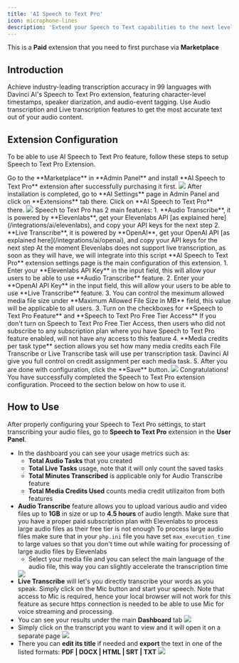 ```yaml
---
title: 'AI Speech to Text Pro'
icon: microphone-lines
description: 'Extend your Speech to Text capabilities to the next level with Davinci AI Speech to Text Pro extension.'
---
```


<Warning>This is a **Paid** extension that you need to first purchase via **Marketplace**</Warning>

## Introduction

Achieve industry-leading transcription accuracy in 99 languages with Davinci AI's Speech to Text Pro extension, featuring character-level timestamps, speaker diarization, and audio-event tagging. 
Use Audio transcription and Live transcription features to get the most accurate text out of your audio content. 

## Extension Configuration
To be able to use AI Speech to Text Pro feature, follow these steps to setup Speech to Text Pro Extension.

<Steps>
  <Step title="Step 1">
    Go to the **Marketplace** in **Admin Panel** and install **AI Speech to Text Pro** extension after successfully purchasing it first.     
    <img src="/images/extensions/speech-pro/speech-1.png" />    
  </Step>
  <Step title="Step 2">
    After installation is completed, go to **AI Settings** page in Admin Panel and click on **Extensions** tab there. Click on **AI Speech to Text Pro** there. 
    <img src="/images/extensions/speech-pro/speech-2.png" />
  </Step>
  <Step title="Step 3">
    Speech to Text Pro has 2 main features:
    1. **Audio Transcribe**, it is powered by **Elevenlabs**, get your Elevenlabs API [as explained here](/integrations/ai/elevenlabs), and copy your API keys for the next step
    2. **Live Transcribe**, it is powered by **OpenAI**, get your OpenAI API [as explained here](/integrations/ai/openai), and copy your API keys for the next step
    <Info>At the moment Elevenlabs does not support live transcription, as soon as they will have, we will integrate into this script</Info>
  </Step>
   <Step title="Step 4">
    **AI Speech to Text Pro** extension settings page is the main configuration of this extension. 
    1. Enter your **Elevenlabs API Key** in the input field, this will allow your users to be able to use **Audio Transcribe** feature. 
    2. Enter your **OpenAI API Key** in the input field, this will allow your users to be able to use **Live Transcribe** feature. 
    3. You can control the meximum allowed media file size under **Maximum Allowed File Size in MB** field, this value will be applicable to all users. 
    3. Turn on the checkboxes for **Speech to Text Pro Feature** and **Speech to Text Pro Free Tier Access** 
    <Note>If you don't turn on Speech to Text Pro Free Tier Access, then users who did not subscribe to any subscription plan where you have Speech to Text Pro feature enabled, will not have any access to this feature</Note>
    4. **Media credits per task type** section allows you set how many media credits each File Transcribe or Live Transcribe task will use per transcription task. Davinci AI give you full control on credit assignment per each media task.  
    5. After you are done with configuration, click the **Save** button.  
    <img src="/images/extensions/speech-pro/speech-3.png" />
  </Step>
  <Step title="Step 5">
    <Check>Congratulations! You have successfully completed the Speech to Text Pro extension configuration. Proceed to the section below on how to use it.</Check> 
  </Step>
</Steps>

## How to Use

After properly configuring your Speech to Text Pro settings, to start transcribing your audio files, go to **Speech to Text Pro** extension in the **User Panel**.

- In the dashboard you can see your usage metrics such as:
    - **Total Audio Tasks** that you created
    - **Total Live Tasks** usage, note that it will only count the saved tasks
    - **Total Minutes Transcribed** is applicable only for Audio Transcribe feature
    - **Total Media Credits Used** counts media credit utilizaiton from both features
- **Audio Transcribe** feature allows you to upload various audio and video files up to **1GB** in size or up to **4.5 hours** of audio length. 
<Warning>Make sure that you have a proper paid subscription plan with Elevenlabs to process large audio files as their free tier is not enough</Warning>
<Warning>To process large audio files make sure that in your `php.ini` file you have set `max_execution_time` to large values so that you don't time out while waiting for processing of large audio files by Elevenlabs</Warning>
    - Select your media file and you can select the main language of the audio file, this way you can slightly accelerate the transcription time
    <img src="/images/extensions/speech-pro/speech-4.png" />
- **Live Transcribe** will let's you directly transcribe your words as you speak. Simply click on the Mic button and start your speech. Note that access to Mic is required, hence your local browser will not work for this feature as secure https connection is needed to be able to use Mic for voice streaming and processing. 
- You can see your results under the main **Dashboard** tab
    <img src="/images/extensions/speech-pro/speech-5.png" />
- Simply click on the transcript you want to view and it will open it on a separate page
    <img src="/images/extensions/speech-pro/speech-6.png" />
- There you can **edit its title** if needed and **export** the text in one of the listed formats: **PDF | DOCX | HTML | SRT | TXT**
    <img src="/images/extensions/speech-pro/speech-7.png" />